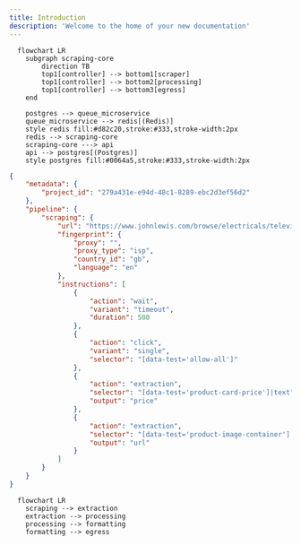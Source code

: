 ```yaml
---
title: Introduction
description: 'Welcome to the home of your new documentation'
---
```


```mermaid
  flowchart LR
    subgraph scraping-core
        direction TB
        top1[controller] --> bottom1[scraper]
        top1[controller] --> bottom2[processing]
        top1[controller] --> bottom3[egress]
    end
    
    postgres --> queue_microservice
    queue_microservice --> redis[(Redis)]
    style redis fill:#d82c20,stroke:#333,stroke-width:2px
    redis --> scraping-core
    scraping-core ---> api
    api --> postgres[(Postgres)]
    style postgres fill:#0064a5,stroke:#333,stroke-width:2px
```

```json
{
    "metadata": {
        "project_id": "279a431e-e94d-48c1-8289-ebc2d3ef56d2"
    },
    "pipeline": {
        "scraping": {
            "url": "https://www.johnlewis.com/browse/electricals/televisions/view-all-tvs/_/N-6srf",
            "fingerprint": {
                "proxy": "",
                "proxy_type": "isp",
                "country_id": "gb",
                "language": "en"
            },
            "instructions": [
                {
                    "action": "wait",
                    "variant": "timeout",
                    "duration": 500
                },
                {
                    "action": "click",
                    "variant": "single",
                    "selector": "[data-test='allow-all']"
                },
                {
                    "action": "extraction",
                    "selector": "[data-test='product-card-price']|text",
                    "output": "price"
                },
                {
                    "action": "extraction",
                    "selector": "[data-test='product-image-container'] a[href]|@href",
                    "output": "url"
                }
            ]
        }
    }
}
```

```mermaid
  flowchart LR
    scraping --> extraction
    extraction --> processing
    processing --> formatting
    formatting --> egress
```
